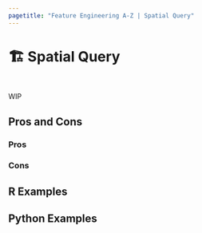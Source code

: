 ```yaml
---
pagetitle: "Feature Engineering A-Z | Spatial Query"
---
```


# 🏗️ Spatial Query {#sec-spatial-query}

::: {style="visibility: hidden; height: 0px;"}
## Spatial Query
:::

WIP

## Pros and Cons

### Pros

### Cons

## R Examples

## Python Examples


